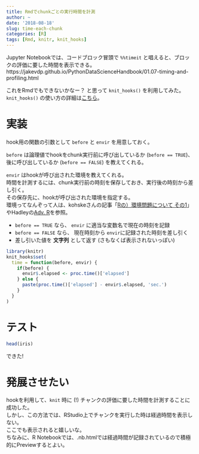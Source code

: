 ```yaml
---
title: Rmdでchunkごとの実行時間を計測
author: ~
date: '2018-08-18'
slug: time-each-chunk
categories: [R]
tags: [Rmd, knitr, knit_hooks]
---
```


Jupyter Notebookでは、コードブロック冒頭で `%%timeit` と唱えると、ブロックの評価に要した時間を表示できる。  
https://jakevdp.github.io/PythonDataScienceHandbook/01.07-timing-and-profiling.html

これをRmdでもできないかなー？ と思って `knit_hooks()` を利用してみた。
`knit_hooks()` の使い方の詳細は[こちら](https://github.com/yihui/knitr-examples/blob/master/045-chunk-hook.md)。

# 実装

hook用の関数の引数として `before` と `envir` を用意しておく。

`before` は論理値でhookをchunk実行前に呼び出しているか (`before == TRUE`)、後に呼び出しているか (`before == FALSE`) を教えてくれる。

`envir` はhookが呼び出された環境を教えてくれる。  
時間を計測するには、chunk実行前の時刻を保存しておき、実行後の時刻から差し引く。  
その保存先に、hookが呼び出された環境を指定する。  
環境ってなんぞって人は、kohskeさんの記事「[Rの）環境問題について その1](https://qiita.com/kohske/items/325bdf48f4f4885a86f1)」やHadleyの[Adv. R](http://adv-r.had.co.nz/)を参照。

- `before == TRUE` なら、 `envir` に適当な変数名で現在の時刻を記録
- `before == FALSE` なら、 現在時刻から `envir`に記録された時刻を差し引く
- 差し引いた値を **文字列** として返す (さもなくば表示されないっぽい)


```r
library(knitr)
knit_hooks$set(
  time = function(before, envir) {
    if(before) {
      envir$.elapsed <- proc.time()['elapsed']
    } else {
      paste(proc.time()['elapsed'] - envir$.elapsed, 'sec.')
    }
  }
)
```

# テスト

```r
head(iris)
```

できた!

# 発展させたい

hookを利用して、`knit` 時に (!) チャンクの評価に要した時間を計測することに成功した。  
しかし、この方法では、RStudio上でチャンクを実行した時は経過時間を表示しない。  
ここでも表示されると嬉しいな。  
ちなみに、R Notebookでは、.nb.htmlでは経過時間が記録されているので積極的にPreviewするとよい。



